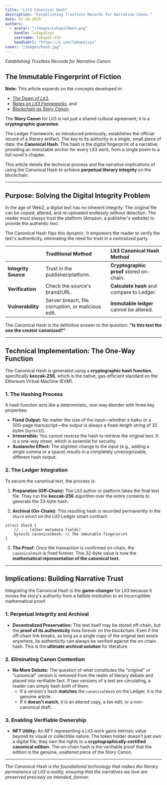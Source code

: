 ```yaml
---
title: "Lit3 Canonical Hash"
description: "Establishing Trustless Records for Narrative Canon."
date: 01-10-2025
authors:
  - avatar: "/images/LokapalMain.png"
    handle: lokapalxyz
    username: lokapal.eth
    handleUrl: "https://x.com/lokapalxyz"
cover: "/images/hash.jpg"
---
```


*Establishing Trustless Records for Narrative Canon.*

## The Immutable Fingerprint of Fiction

**Note:** This article expands on the concepts developed in:
- [*The Dawn of Lit3*](https://www.lokapal.xyz/en/thoughtchain/the-dawn-of-lit3),
- [*Notes on Lit3 Frameworks*](https://www.lokapal.xyz/en/thoughtchain/lit3-frameworks), and
- [*Blockchain as Story Canon*](https://www.lokapal.xyz/en/thoughtchain/blockchain-canon).

The **Story Canon** for Lit3 is not just a shared cultural agreement; it is a **cryptographic guarantee**.

The Ledger Framework, as introduced previously, establishes the official record of a literary artifact. The key to its authority is a single, small piece of data: the **Canonical Hash**. This hash is the digital fingerprint of a narrative, providing an immutable anchor for every Lit3 work, from a single poem to a full novel's chapter.

This article details the technical process and the narrative implications of using the Canonical Hash to achieve **perpetual literary integrity** on the blockchain.

---

## Purpose: Solving the Digital Integrity Problem

In the age of Web2, a digital text has no inherent integrity. The original file can be copied, altered, and re-uploaded endlessly without detection. The reader must always trust the platform (Amazon, a publisher's website) to provide the authentic text.

The Canonical Hash flips this dynamic. It empowers the reader to verify the text's authenticity, eliminating the need for trust in a centralized party.

| | Traditional Method | Lit3 Canonical Hash Method |
| :--- | :--- | :--- |
| **Integrity Source** | Trust in the publisher/platform. | **Cryptographic proof** stored on-chain. |
| **Verification** | Check the source's brand/URL. | **Calculate hash** and compare to Ledger. |
| **Vulnerability** | Server breach, file corruption, or malicious edit. | **Immutable ledger** cannot be altered. |

The Canonical Hash is the definitive answer to the question: **"Is this text the one the creator canonized?"**

---

## Technical Implementation: The One-Way Function

The Canonical Hash is generated using a **cryptographic hash function**, specifically **keccak-256**, which is the native, gas-efficient standard on the Ethereum Virtual Machine (EVM).

### 1. The Hashing Process

A hash function acts like a deterministic, one-way blender with three key properties:

  * **Fixed Output:** No matter the size of the input—whether a haiku or a 500-page manuscript—the output is always a fixed-length string of 32 bytes (`bytes32`).
  * **Irreversible:** You cannot reverse the hash to retrieve the original text. It is a one-way street, which is essential for security.
  * **Avalanche Effect:** The slightest change to the input (e.g., adding a single comma or a space) results in a completely unrecognizable, different hash output.

### 2. The Ledger Integration

To secure the canonical text, the process is:

1.  **Preparation (Off-Chain):** The Lit3 author or platform takes the final text file. They run the **keccak-256** algorithm over the entire contents to generate the 32-byte hash.

2.  **Archival (On-Chain):** This resulting hash is recorded permanently in the `Shard` struct on the Lit3 Ledger smart contract:

```solidity
struct Shard {
    // ... (other metadata fields)
    bytes32 canonicalHash; // The immutable fingerprint
}
```

3.  **The Proof:** Once the transaction is confirmed on-chain, the `canonicalHash` is fixed forever. This 32-byte value is now the **mathematical representation of the canonical text.**

---

## Implications: Building Narrative Trust

Integrating the Canonical Hash is the **game-changer** for Lit3 because it moves the story's authority from a fallible institution to an incorruptible mathematical proof.

### 1. Perpetual Integrity and Archival

  * **Decentralized Preservation:** The text itself may be stored off-chain, but the **proof of its authenticity** lives forever on the blockchain. Even if the off-chain link breaks, as long as a single copy of the original text exists anywhere, its authenticity can always be verified against the on-chain hash. This is the **ultimate archival solution** for literature.

### 2. Eliminating Canon Contention

  * **No More Debate:** The question of what constitutes the "original" or "canonical" version is removed from the realm of literary debate and placed into verifiable fact. If two versions of a text are circulating, a reader can simply hash both of them.
      * If a version's hash **matches** the `canonicalHash` on the Ledger, it is the genuine article.
      * If it **doesn't match**, it is an altered copy, a fan edit, or a non-canonical draft.

### 3. Enabling Verifiable Ownership

  * **NFT Utility:** An NFT representing a Lit3 work gains intrinsic value beyond its visual or collectible nature. The token holder doesn't just own a digital file; they own the rights to a **cryptographically-certified canonical edition**. The on-chain hash is the verifiable proof that the edition is the genuine, unaltered piece of the Story Canon.


---

*The Canonical Hash is the foundational technology that makes the literary permanence of Lit3 a reality, ensuring that the narratives we love are preserved precisely as intended, forever.*

